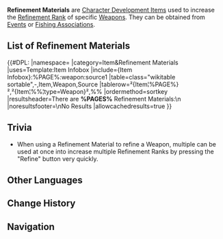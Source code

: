{{Terminology Infobox
|image = Item Ako's Sake Vessel.png
|type  = Item Types
}}
'''Refinement Materials''' are [[Character Development Item]]s used to increase the [[Refinement Rank]] of specific [[Weapon]]s. They can be obtained from [[Event]]s or [[Fishing Association]]s.

==List of Refinement Materials==
{{#DPL:
|namespace=
|category=Item&Refinement Materials
|uses=Template:Item Infobox
|include={Item Infobox}:%PAGE%:weapon:source1
|table=class="wikitable sortable",-,Item,Weapon,Source
|tablerow=²{Item¦%PAGE%}²,²{Item¦%%¦type=Weapon}²,%%
|ordermethod=sortkey
|resultsheader=There are '''%PAGES%''' Refinement Materials:\n
|noresultsfooter=\nNo Results
|allowcachedresults=true
}}

==Trivia==
* When using a Refinement Material to refine a Weapon, multiple can be used at once into increase multiple Refinement Ranks by pressing the "Refine" button very quickly.

==Other Languages==
{{Other Languages
|default_hidden = 1
|en      = Refinement Material
|zhs     = 精炼材料
|zhs_rm  = Jīngliàn Sùcái
|zht     = 精煉素材
|zht_rm  = Jīngliàn Sùcái
|ja      = 精錬素材
|ja_rm   = Seiren Sozai
|ko      = 재련 재료
|es      = Material de refinamiento
|fr      = Matériau de raffinement
|ru      = Материал пробуждения
|th      = วัสดุสำหรับขัดเกลา
|th_rm   = 
|vi      = Nguyên Liệu Tinh Luyện
|de      = Verfeinerungsmaterial
|id      = Material Refinement
|pt      = Material de Refinamento
|tr      = Saflaştırma Malzemesi
|it      = Materiale di miglioramento
}}

==Change History==
{{Change History|1.2}}

==Navigation==
{{Development Item Navbox|Weapon Materials}}